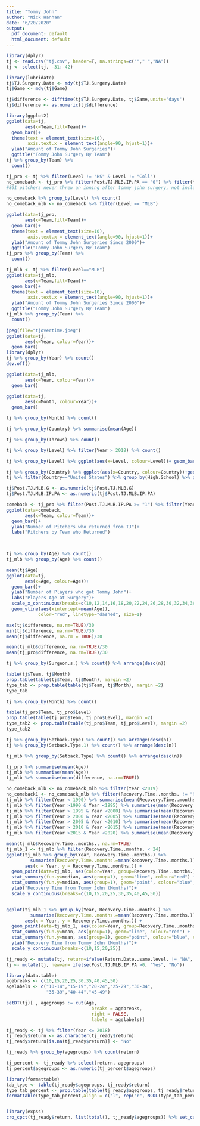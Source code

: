```yaml
---
title: "Tommy John"
author: "Nick Hanhan"
date: "6/20/2020"
output:
  pdf_document: default
  html_document: default
---
```


```r

library(dplyr)
tj <- read.csv("tj.csv", header=T, na.strings=c(""," ","NA"))
tj <- select(tj, -31:-42)
```


```r
library(lubridate)
tj$TJ.Surgery.Date <- mdy(tj$TJ.Surgery.Date)
tj$Game <- mdy(tj$Game)

tj$difference <- difftime(tj$TJ.Surgery.Date, tj$Game,units='days')
tj$difference <- as.numeric(tj$difference)
```

```r
library(ggplot2)
ggplot(data=tj,
       aes(x=Team,fill=Team))+
  geom_bar()+
  theme(text = element_text(size=10),
        axis.text.x = element_text(angle=90, hjust=1))+
  ylab("Amount of Tommy John Surgeries")+
  ggtitle("Tommy John Surgery By Team")
tj %>% group_by(Team) %>% 
  count()
```

```r
tj_pro <- tj %>% filter(Level != "HS" & Level != "Coll")
no_comeback <- tj_pro %>% filter(Post.TJ.MLB.IP.PA == "0") %>% filter(Year < 2020)
#861 pitchers never threw an inning after tommy john surgery, not including pitchers who got surgery in 2019, some pitchers are working on comebacks, but with no season right now 

no_comeback %>% group_by(Level) %>% count() 
no_comeback_mlb <- no_comeback %>% filter(Level == "MLB")


```


```r
ggplot(data=tj_pro,
       aes(x=Team,fill=Team))+
  geom_bar()+
  theme(text = element_text(size=10),
        axis.text.x = element_text(angle=90, hjust=1))+
  ylab("Amount of Tommy John Surgeries Since 2000")+
  ggtitle("Tommy John Surgery By Team")
tj_pro %>% group_by(Team) %>% 
  count()
```

```r
tj_mlb <- tj %>% filter(Level=="MLB")
ggplot(data=tj_mlb,
       aes(x=Team,fill=Team))+
  geom_bar()+
  theme(text = element_text(size=10),
        axis.text.x = element_text(angle=90, hjust=1))+
  ylab("Amount of Tommy John Surgeries Since 2000")+
  ggtitle("Tommy John Surgery By Team")
tj_mlb %>% group_by(Team) %>% 
  count()

```

```r
jpeg(file="tjovertime.jpeg")
ggplot(data=tj, 
       aes(x=Year, colour=Year))+
  geom_bar()
library(dplyr)
tj %>% group_by(Year) %>% count()
dev.off()

ggplot(data=tj_mlb, 
       aes(x=Year, colour=Year))+
  geom_bar()
```
```r
ggplot(data=tj, 
       aes(x=Month, colour=Year))+
  geom_bar()

tj %>% group_by(Month) %>% count()
```

```r
tj %>% group_by(Country) %>% summarise(mean(Age))

tj %>% group_by(Throws) %>% count()

tj %>% group_by(Level) %>% filter(Year > 2018) %>% count() 
```

```r
tj %>% group_by(Level) %>% ggplot(aes(x=Level, colour=Level))+ geom_bar()
```

```r
tj %>% group_by(Country) %>% ggplot(aes(x=Country, colour=Country))+geom_bar()
tj %>% filter(Country=="United States") %>% group_by(High.School) %>% ggplot(aes(x=High.School, colour=High.School))+geom_bar()

```

```r
tj$Post.TJ.MLB.G <- as.numeric(tj$Post.TJ.MLB.G)
tj$Post.TJ.MLB.IP.PA <- as.numeric(tj$Post.TJ.MLB.IP.PA)
```


```r
comeback <- tj_pro %>% filter(Post.TJ.MLB.IP.PA >= "1") %>% filter(Year <2020)
ggplot(data=comeback, 
       aes(x=Team, colour=Team))+
  geom_bar()+
  ylab("Number of Pitchers who returned from TJ")+
  labs("Pitchers by Team who Returned")

  
```

```r
tj %>% group_by(Age) %>% count()
tj_mlb %>% group_by(Age) %>% count()

mean(tj$Age)
ggplot(data=tj, 
       aes(x=Age, colour=Age))+
  geom_bar()+
  ylab("Number of Players who got Tommy John")+
  labs("Players Age at Surgery")+
  scale_x_continuous(breaks=c(10,12,14,16,18,20,22,24,26,28,30,32,34,36,38,40,42,44,46,48,50))+
  geom_vline(aes(xintercept=mean(Age)),
            color="red", linetype="dashed", size=1)
```

```r

max(tj$difference, na.rm=TRUE)/30
min(tj$difference, na.rm=TRUE)/30
mean(tj$difference, na.rm = TRUE)/30

mean(tj_mlb$difference, na.rm=TRUE)/30
mean(tj_pro$difference, na.rm=TRUE)/30

```

```r
tj %>% group_by(Surgeon.s.) %>% count() %>% arrange(desc(n))
```

```r
table(tj$Team, tj$Month)
prop.table(table(tj$Team, tj$Month), margin =2)
type_tab <- prop.table(table(tj$Team, tj$Month), margin =2)
type_tab

tj %>% group_by(Month) %>% count()

table(tj_pro$Team, tj_pro$Level)
prop.table(table(tj_pro$Team, tj_pro$Level), margin =2)
type_tab2 <- prop.table(table(tj_pro$Team, tj_pro$Level), margin =2)
type_tab2


```


```r
tj %>% group_by(Setback.Type) %>% count() %>% arrange(desc(n))
tj %>% group_by(Setback.Type.1) %>% count() %>% arrange(desc(n))

tj_mlb %>% group_by(Setback.Type) %>% count() %>% arrange(desc(n))
```
```r
tj_pro %>% summarise(mean(Age))
tj_mlb %>% summarise(mean(Age))
tj_mlb %>% summarise(mean(difference, na.rm=TRUE))
```

```r
no_comeback_mlb <- no_comeback_mlb %>% filter(Year <2019)
no_comeback1 <- no_comeback_mlb %>% filter(Recovery.Time..months. != "NA")
tj_mlb %>% filter(Year < 1990) %>% summarise(mean(Recovery.Time..months., na.rm=TRUE))
tj_mlb %>% filter(Year >1990 & Year <1995) %>% summarise(mean(Recovery.Time..months., na.rm=TRUE))
tj_mlb %>% filter(Year > 1995 & Year <2000) %>% summarise(mean(Recovery.Time..months., na.rm=TRUE))
tj_mlb %>% filter(Year > 2000 & Year <2005) %>% summarise(mean(Recovery.Time..months., na.rm=TRUE))
tj_mlb %>% filter(Year > 2005 & Year <2010) %>% summarise(mean(Recovery.Time..months., na.rm=TRUE))
tj_mlb %>% filter(Year > 2010 & Year <2015) %>% summarise(mean(Recovery.Time..months., na.rm=TRUE))
tj_mlb %>% filter(Year >2015 & Year <2020) %>% summarise(mean(Recovery.Time..months., na.rm=TRUE))
```



```r
mean(tj_mlb$Recovery.Time..months., na.rm=TRUE)
tj_mlb_1 <- tj_mlb %>% filter(Recovery.Time..months. < 24)
ggplot(tj_mlb %>% group_by(Year, Recovery.Time..months.) %>% 
         summarise(Recovery.Time..months.=mean(Recovery.Time..months.)), 
       aes(x = Year, y = Recovery.Time..months.)) + 
  geom_point(data=tj_mlb, aes(color=Year, group=Recovery.Time..months.), size=1) + 
  stat_summary(fun.y=median, aes(group=1), geom="line", colour="red") +
  stat_summary(fun.y=median, aes(group=1), geom="point", colour="blue", size=3, shape=4)+
  ylab("Recovery Time from Tommy John (Months)")+
  scale_y_continuous(breaks=c(10,15,20,25,30,35,40,45,50))


ggplot(tj_mlb_1 %>% group_by(Year, Recovery.Time..months.) %>% 
         summarise(Recovery.Time..months.=mean(Recovery.Time..months.)), 
       aes(x = Year, y = Recovery.Time..months.)) + 
  geom_point(data=tj_mlb_1, aes(color=Year, group=Recovery.Time..months.), size=1) + 
  stat_summary(fun.y=mean, aes(group=1), geom="line", colour="red") +
  stat_summary(fun.y=mean, aes(group=1), geom="point", colour="blue", size=3, shape=4)+
  ylab("Recovery Time from Tommy John (Months)")+
  scale_y_continuous(breaks=c(10,15,20,25))
```

```r
tj_ready <- mutate(tj, return=ifelse(Return.Date..same.level. != "NA", "Yes", "No"))
tj <- mutate(tj, newvar= ifelse(Post.TJ.MLB.IP.PA >0, "Yes", "No"))
```


```r
library(data.table)
agebreaks <- c(10,15,20,25,30,35,40,45,50)
agelabels <- c("10-14","15-19","20-24","25-29","30-34",
               "35-39","40-44","45-49")

setDT(tj)[ , agegroups := cut(Age, 
                                breaks = agebreaks, 
                                right = FALSE, 
                                labels = agelabels)]

tj_ready <- tj %>% filter(Year <= 2018)
tj_ready$return <- as.character(tj_ready$return)
tj_ready$return[is.na(tj_ready$return)] <- "No"

tj_ready %>% group_by(agegroups) %>% count(return)

tj_percent <- tj_ready %>% select(return, agegroups)
tj_percent$agegroups <- as.numeric(tj_percent$agegroups)

library(formattable)
tab_type <- table(tj_ready$agegroups, tj_ready$return)
type_tab_percent <- prop.table(table(tj_ready$agegroups, tj_ready$return),1)
formattable(type_tab_percent,align = c("l", rep("r", NCOL(type_tab_percent) - 1)))


library(expss)
cro_cpct(tj_ready$return, list(total(), tj_ready$agegroups)) %>% set_caption("Return percentages by each age group from Tommy John")


```

```r
```

